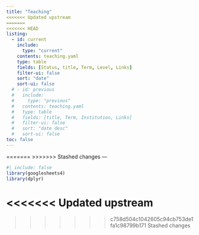 ```yaml
---
title: "Teaching"
<<<<<<< Updated upstream
=======
<<<<<<< HEAD
listing:
  - id: current
    include: 
      type: "current"
    contents: teaching.yaml
    type: table
    fields: [Status, title, Term, Level, Links]
    filter-ui: false
    sort: "date"
    sort-ui: false
  # - id: previous
  #   include: 
  #     type: "previous"
  #   contents: teaching.yaml
  #   type: table
  #   fields: [title, Term, Institution, Links]
  #   filter-ui: false
  #   sort: "date desc"
  #   sort-ui: false
toc: false    
---
```


:::{#current}
:::
=======
>>>>>>> Stashed changes
---

```r
#| include: false
library(googlesheets4)
library(dplyr)
```
<<<<<<< Updated upstream
=======
>>>>>>> c758d504c1042605c94cb753de1fa1c98799b171
>>>>>>> Stashed changes

